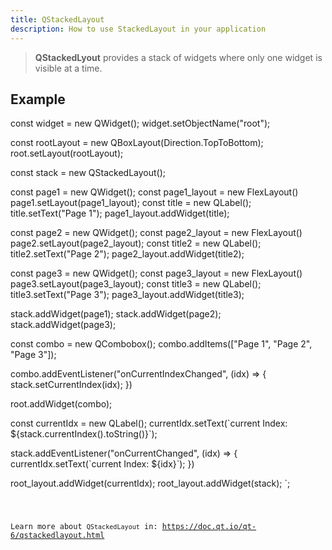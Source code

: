 ```yaml
---
title: QStackedLayout
description: How to use StackedLayout in your application
---
```


> **QStackedLyout** provides a stack of widgets where only one widget is visible at a time.

## Example


const widget = new QWidget();
widget.setObjectName("root");

const rootLayout = new QBoxLayout(Direction.TopToBottom);
root.setLayout(rootLayout);

const stack = new QStackedLayout();

const page1 = new QWidget();
const page1_layout = new FlexLayout()
page1.setLayout(page1_layout);
const title = new QLabel();
title.setText("Page 1");
page1_layout.addWidget(title);

const page2 = new QWidget();
const page2_layout = new FlexLayout()
page2.setLayout(page2_layout);
const title2 = new QLabel();
title2.setText("Page 2");
page2_layout.addWidget(title2);

const page3 = new QWidget();
const page3_layout = new FlexLayout()
page3.setLayout(page3_layout);
const title3 = new QLabel();
title3.setText("Page 3");
page3_layout.addWidget(title3);

stack.addWidget(page1);
stack.addWidget(page2);
stack.addWidget(page3);

const combo = new QCombobox();
combo.addItems(["Page 1", "Page 2", "Page 3"]);

combo.addEventListener("onCurrentIndexChanged", (idx) => {
    stack.setCurrentIndex(idx);
})

root.addWidget(combo);

const currentIdx = new QLabel();
currentIdx.setText(\`current Index: \${stack.currentIndex().toString()}\`);

stack.addEventListener("onCurrentChanged", (idx) => {
    currentIdx.setText(\`current Index: \${idx}\`);
})

root_layout.addWidget(currentIdx);
root_layout.addWidget(stack);
`;

<Code code={qStackedLayoutExample} title='example_stacked.ts' lang='ts' />

Learn more about `QStackedLayout` in: https://doc.qt.io/qt-6/qstackedlayout.html